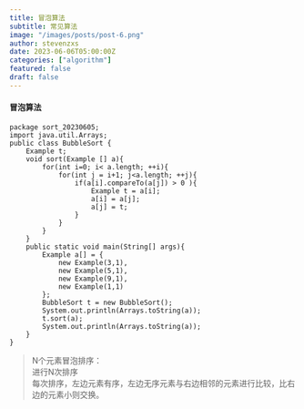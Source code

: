 ```yaml
---
title: 冒泡算法
subtitle: 常见算法
image: "/images/posts/post-6.png"
author: stevenzxs
date: 2023-06-06T05:00:00Z
categories: ["algorithm"]
featured: false
draft: false
---
```

#### 冒泡算法
```
package sort_20230605;
import java.util.Arrays;
public class BubbleSort {
    Example t;
    void sort(Example [] a){
        for(int i=0; i< a.length; ++i){
            for(int j = i+1; j<a.length; ++j){
                if(a[i].compareTo(a[j]) > 0 ){
                    Example t = a[i];
                    a[i] = a[j];
                    a[j] = t;
                }
            }
        }
    }
    public static void main(String[] args){
        Example a[] = {
            new Example(3,1),
            new Example(5,1),
            new Example(9,1),
            new Example(1,1)
        };
        BubbleSort t = new BubbleSort();
        System.out.println(Arrays.toString(a));
        t.sort(a);
        System.out.println(Arrays.toString(a));
    }
}
```

<Blockquote name="stenvenzxs">
  N个元素冒泡排序：<br />
  进行N次排序<br />
  每次排序，左边元素有序，左边无序元素与右边相邻的元素进行比较，比右边的元素小则交换。 
</Blockquote>


